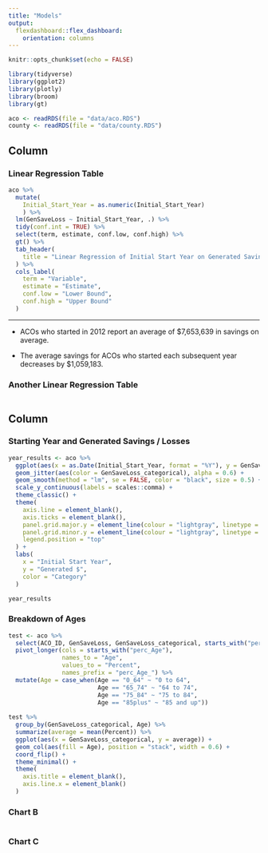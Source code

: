 ```yaml
---
title: "Models"
output: 
  flexdashboard::flex_dashboard:
    orientation: columns
---
```


```r
knitr::opts_chunk$set(echo = FALSE)

library(tidyverse)
library(ggplot2)
library(plotly)
library(broom)
library(gt)

aco <- readRDS(file = "data/aco.RDS")
county <- readRDS(file = "data/county.RDS")
```

Column
-------------------------------------

### Linear Regression Table

```r
aco %>%
  mutate(
    Initial_Start_Year = as.numeric(Initial_Start_Year)
    ) %>%
  lm(GenSaveLoss ~ Initial_Start_Year, .) %>%
  tidy(conf.int = TRUE) %>%
  select(term, estimate, conf.low, conf.high) %>%
  gt() %>%
  tab_header(
    title = "Linear Regression of Initial Start Year on Generated Savings / Losses"
  ) %>%
  cols_label(
    term = "Variable",
    estimate = "Estimate",
    conf.low = "Lower Bound",
    conf.high = "Upper Bound"
  )
```

***

* ACOs who started in 2012 report an average of $7,653,639 in savings on average.

* The average savings for ACOs who started each subsequent year decreases by $1,059,183.


### Another Linear Regression Table

```r

```



Column {.tabset}
-------------------------------------

### Starting Year and Generated Savings / Losses

```r


year_results <- aco %>%
  ggplot(aes(x = as.Date(Initial_Start_Year, format = "%Y"), y = GenSaveLoss)) +
  geom_jitter(aes(color = GenSaveLoss_categorical), alpha = 0.6) +
  geom_smooth(method = "lm", se = FALSE, color = "black", size = 0.5) +
  scale_y_continuous(labels = scales::comma) + 
  theme_classic() +
  theme(
    axis.line = element_blank(),
    axis.ticks = element_blank(),
    panel.grid.major.y = element_line(colour = "lightgray", linetype = "dotted"),
    panel.grid.minor.y = element_line(colour = "lightgray", linetype = "dotted"),
    legend.position = "top"
  ) +
  labs(
    x = "Initial Start Year",
    y = "Generated $",
    color = "Category"
  )

year_results

```

### Breakdown of Ages 

```r

test <- aco %>%
  select(ACO_ID, GenSaveLoss, GenSaveLoss_categorical, starts_with("perc_Age")) %>%
  pivot_longer(cols = starts_with("perc_Age"),
               names_to = "Age",
               values_to = "Percent",
               names_prefix = "perc_Age_") %>%
  mutate(Age = case_when(Age == "0_64" ~ "0 to 64",
                         Age == "65_74" ~ "64 to 74",
                         Age == "75_84" ~ "75 to 84",
                         Age == "85plus" ~ "85 and up"))
       
test %>%
  group_by(GenSaveLoss_categorical, Age) %>%
  summarize(average = mean(Percent)) %>%
  ggplot(aes(x = GenSaveLoss_categorical, y = average)) +
  geom_col(aes(fill = Age), position = "stack", width = 0.6) +
  coord_flip() +
  theme_minimal() +
  theme(
    axis.title = element_blank(),
    axis.line.x = element_blank()
  )

```


### Chart B

```r

```


### Chart C

```r

```

